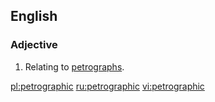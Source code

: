 ==English==

===Adjective===
{{en-adj|-}}

#Relating to [[petrograph]]s.

[[pl:petrographic]]
[[ru:petrographic]]
[[vi:petrographic]]